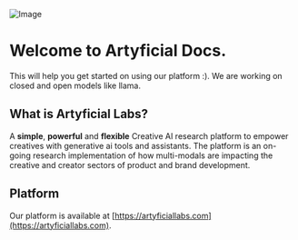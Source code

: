 ![Image](/intro-header.png)

# Welcome to Artyficial Docs. 
 
This will help you get started on using our platform :). We are working on closed and open models like llama.

## What is Artyficial Labs?

A **simple**, **powerful** and **flexible** Creative AI research platform to empower creatives with generative ai tools and assistants. 
The platform is an on-going research implementation of how multi-modals are impacting the creative and creator sectors of product and brand development. 

## Platform

Our platform is available at [https://artyficiallabs.com](https://artyficiallabs.com).
